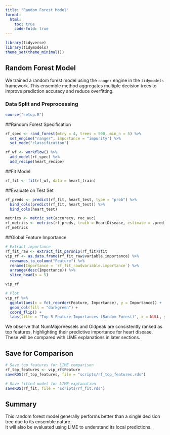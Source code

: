 ```yaml
---
title: "Random Forest Model"
format:
  html:
    toc: true
    code-fold: true
---
```


```r
library(tidyverse)
library(tidymodels)
theme_set(theme_minimal())

```

## Random Forest Model

We trained a random forest model using the `ranger` engine in the `tidymodels` framework. This ensemble method aggregates multiple decision trees to improve prediction accuracy and reduce overfitting.

### Data Split and Preprocessing
```r
source("setup.R")
```

##Random Forest Specification

```r
rf_spec <- rand_forest(mtry = 4, trees = 500, min_n = 5) %>%
  set_engine("ranger", importance = "impurity") %>%
  set_mode("classification")

rf_wf <- workflow() %>%
  add_model(rf_spec) %>%
  add_recipe(heart_recipe)

```

##Fit Model

```r
rf_fit <- fit(rf_wf, data = heart_train)

```

##Evaluate on Test Set

```r
rf_preds <- predict(rf_fit, heart_test, type = "prob") %>%
  bind_cols(predict(rf_fit, heart_test)) %>%
  bind_cols(heart_test)

metrics <- metric_set(accuracy, roc_auc)
rf_metrics <- metrics(rf_preds, truth = HeartDisease, estimate = .pred_class, .pred_1)
rf_metrics

```

##Global Feature Importance

```r
# Extract importance
rf_fit_raw <- extract_fit_parsnip(rf_fit)$fit
vip_rf <- as.data.frame(rf_fit_raw$variable.importance) %>%
  rownames_to_column("Feature") %>%
  rename(Importance = `rf_fit_raw$variable.importance`) %>%
  arrange(desc(Importance)) %>%
  slice_head(n = 5)

vip_rf

# Plot
vip_rf %>%
  ggplot(aes(x = fct_reorder(Feature, Importance), y = Importance)) +
  geom_col(fill = "darkgreen") +
  coord_flip() +
  labs(title = "Top 5 Feature Importances (Random Forest)", x = NULL, y = "Importance")

```
We observe that NumMajorVessels and Oldpeak are consistently ranked as top features, highlighting their predictive importance for heart disease. These will be compared with LIME explanations in later sections.

## Save for Comparison

```r
# Save top features for LIME comparison
rf_top_features <- vip_rf$Feature
saveRDS(rf_top_features, file = "scripts/rf_top_features.rds")

# Save fitted model for LIME explanation
saveRDS(rf_fit, file = "scripts/rf_fit.rds")
```

## Summary

This random forest model generally performs better than a single decision tree due to its ensemble nature.  
It will also be evaluated using LIME to understand its local predictions.